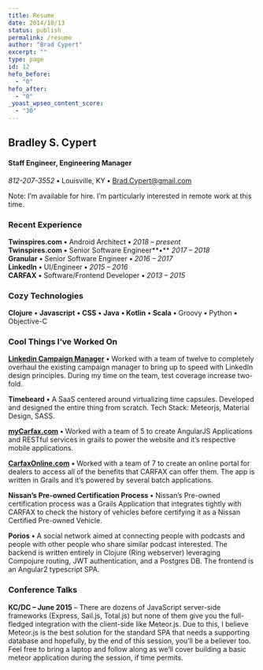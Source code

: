 ```yaml
---
title: Resume
date: 2014/10/13
status: publish
permalink: /resume
author: "Brad Cypert"
excerpt: ""
type: page
id: 12
hefo_before:
  - "0"
hefo_after:
  - "0"
_yoast_wpseo_content_score:
  - "30"
---
```


## Bradley S. Cypert

#### Staff Engineer, Engineering Manager

_812-207-3552_ **•** Louisville, KY **•** Brad.Cypert@gmail.com

Note: I’m available for hire. I’m particularly interested in remote work at this time.

### Recent Experience

**Twinspires.com** **•** Android Architect **•** _2018 – present_  
**Twinspires.com** **•** Senior Software Engineer**•** _2017 – 2018_  
**Granular** **•** Senior Software Engineer **•** _2016 – 2017_  
**LinkedIn** **•** UI/Engineer **•** _2015 – 2016_  
**CARFAX** **•** Software/Frontend Developer **•** _2013 – 2015_

### Cozy Technologies

**Clojure** **•** **Javascript** **•** **CSS** **•** **Java** **• Kotlin** **•** **Scala** **•** Groovy **•** Python **•** Objective-C

### Cool Things I’ve Worked On

**[Linkedin Campaign Manager](http://linkedin.com/ad/accounts)** **•** Worked with a team of twelve to completely overhaul the existing campaign manager to bring up to speed with LinkedIn design principles. During my time on the team, test coverage increase two-fold.

**Timebeard** **•** A SaaS centered around virtualizing time capsules. Developed and designed the entire thing from scratch. Tech Stack: Meteorjs, Material Design, SASS.

**[myCarfax.com](http://www.mycarfax.com)** **•** Worked with a team of 5 to create AngularJS Applications and RESTful services in grails to power the website and it’s respective mobile applications.

**[CarfaxOnline.com](http://www.carfaxonline.com)** **•** Worked with a team of 7 to create an online portal for dealers to access all of the benefits that CARFAX can offer them. The app is written in Grails and it’s powered by several batch applications.

**Nissan’s Pre-owned Certification Process** **•** Nissan’s Pre-owned certification process was a Grails Application that integrates tightly with CARFAX to check the history of vehicles before certifying it as a Nissan Certified Pre-owned Vehicle.

**Porios** **•** A social network aimed at connecting people with podcasts and people with other people who share similar podcast interested. The backend is written entirely in Clojure (Ring webserver) leveraging Compojure routing, JWT authentication, and a Postgres DB. The frontend is an Angular2 typescript SPA.

### Conference Talks

**KC/DC – June 2015** – There are dozens of JavaScript server-side frameworks (Express, Sail.js, Total.js) but none of them give you the full-fledged integration with the client-side like Meteor.js. Due to this, I believe Meteor.js is the best solution for the standard SPA that needs a supporting database and hopefully, by the end of this session, you’ll be a believer too. Feel free to bring a laptop and follow along as we’ll cover building a basic meteor application during the session, if time permits.
